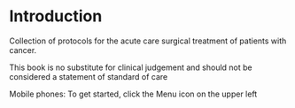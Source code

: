 # Introduction {.unnumbered}

Collection of protocols for the acute care surgical treatment of patients with cancer.

This book is no substitute for clinical judgement and should not be considered a statement of standard of care


Mobile phones: To get started, click the Menu icon on the upper left